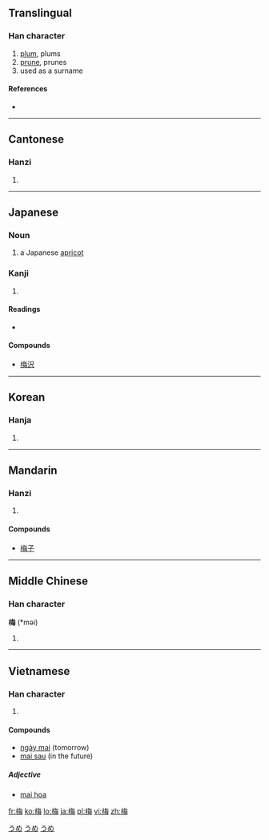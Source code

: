 {{also|楳}}
==Translingual==

===Han character===
{{Han char|rn=75|rad=木|as=07|sn=11|four=4895<sub>7</sub>|canj=木人田卜 (DOWY)|ids=⿰[[木]][[毎]]}}

# [[plum]], plums
# [[prune]], prunes
# used as a surname

====References====
* {{Han ref|kx=0528.080|dkj=14795|dj=0916.230|hdz=21215.130|uh=6885|ud=26757|bh=B1F6|bd=45558}}

----

==Cantonese==

===Hanzi===
{{yue-hanzi|jyut=|y=mui4}}

# {{defn|Cantonese|sort=木07}}

----

==Japanese==

===Noun===
{{ja-noun|k|hira=うめ|rom=ume}}

# a Japanese [[apricot]]

===Kanji===
{{ja-kanji|grade=4|rs=木07}}

# {{defn|Japanese|sort=木07}}

====Readings====
* {{ja-readings|on=[[ばい]] (bai)|kun=[[うめ]] (ume)}}

====Compounds====
* [[梅沢]]

[[Category:1000 Japanese basic words|うめ]]
[[Category:ja:Fruits|うめ]]
[[Category:ja:Trees|うめ]]

----

==Korean==

===Hanja===
{{ko-hanja|hangeul=[[매]]|eumhun=|rv=mae|mr=mae|y=may}}

# {{defn|Korean|sort=木07}}

----

==Mandarin==

===Hanzi===
{{cmn-hanzi|pin=[[méi]] ([[mei2]])|wg=mei<sup>2</sup>}}

# {{defn|Mandarin|sort=木07}}

====Compounds====
* [[梅子]]

----

==Middle Chinese==

===Han character===
'''梅''' (*məi)<!--note: asterisk indicates that this character appears more than four times in the Tang Dynasty corpus of literature-->

# {{defn|Middle Chinese|sort=木07}}

----

==Vietnamese==

===Han character===
{{vi-hantu| [[mai]]|rs=木07}}

# {{defn|Vietnamese|sort=木07}}

====Compounds====
*[[ngày mai]] (tomorrow)
*[[mai sau]] (in the future)

=====Adjective=====
*[http://vi.wiktionary.org/wiki/mai_hoa mai hoa]

[[fr:梅]]
[[ko:梅]]
[[lo:梅]]
[[ja:梅]]
[[pl:梅]]
[[vi:梅]]
[[zh:梅]]